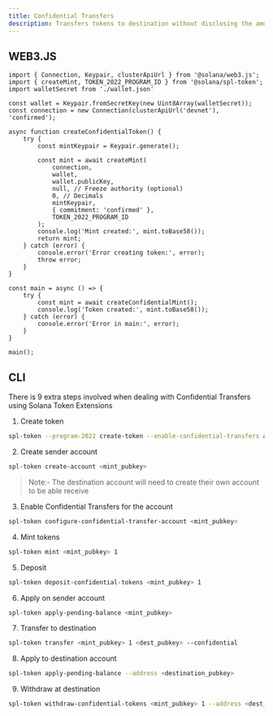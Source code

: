 ```yaml
---
title: Confidential Transfers
description: Transfers tokens to destination without disclosing the amount
---
```


## WEB3.JS

```tsx
import { Connection, Keypair, clusterApiUrl } from '@solana/web3.js';
import { createMint, TOKEN_2022_PROGRAM_ID } from '@solana/spl-token';
import walletSecret from './wallet.json'

const wallet = Keypair.fromSecretKey(new Uint8Array(walletSecret));
const connection = new Connection(clusterApiUrl('devnet'), 'confirmed');

async function createConfidentialToken() {
    try {
        const mintKeypair = Keypair.generate();

        const mint = await createMint(
            connection,
            wallet,
            wallet.publicKey,
            null, // Freeze authority (optional)
            0, // Decimals
            mintKeypair,
            { commitment: 'confirmed' },
            TOKEN_2022_PROGRAM_ID 
        );
        console.log('Mint created:', mint.toBase58());
        return mint;
    } catch (error) {
        console.error('Error creating token:', error);
        throw error;
    }
}

const main = async () => {
    try {
        const mint = await createConfidentialMint();
        console.log('Token created:', mint.toBase58());
    } catch (error) {
        console.error('Error in main:', error);
    }
}

main();

```
## CLI

There is 9 extra steps involved when dealing with Confidential Transfers using Solana Token Extensions

1. Create token
```bash
spl-token --program-2022 create-token --enable-confidential-transfers auto --decimals 0
```
2. Create sender account
```bash
spl-token create-account <mint_pubkey>
```

>Note:- The destination account will need to create their own account to be able receive

3. Enable Confidential Transfers for the account
```bash
spl-token configure-confidential-transfer-account <mint_pubkey>
```
4. Mint tokens
```bash
spl-token mint <mint_pubkey> 1
```
5. Deposit
```bash
spl-token deposit-confidential-tokens <mint_pubkey> 1
```
6. Apply on sender account
```bash
spl-token apply-pending-balance <mint_pubkey>
```
7. Transfer to destination
```bash
spl-token transfer <mint_pubkey> 1 <dest_pubkey> --confidential 
```
8. Apply to destination account
```bash
spl-token apply-pending-balance --address <destination_pubkey>
```
9. Withdraw at destination 
```bash
spl-token withdraw-confidential-tokens <mint_pubkey> 1 --address <dest_pubkey>
```
